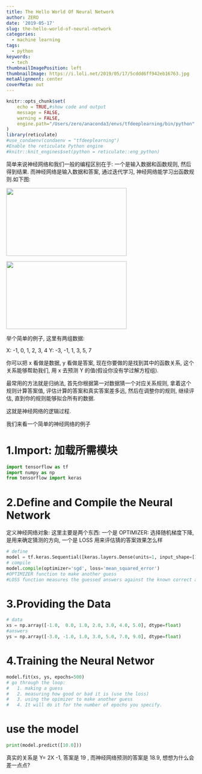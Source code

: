 ```yaml
---
title: The Hello World Of Neural Network
author: ZERO
date: '2019-05-17'
slug: the-hello-world-of-neural-network
categories:
  - machine learning
tags:
  - python
keywords:
  - tech
thumbnailImagePosition: left
thumbnailImage: https://i.loli.net/2019/05/17/5cddd6ff942eb16763.jpg
metaAlignment: center
coverMeta: out
---
```


```r
knitr::opts_chunk$set(
	echo = TRUE,#show code and output
	message = FALSE,
	warning = FALSE,
	engine.path="/Users/zero/anaconda3/envs/tfdeeplearning/bin/python"
)
library(reticulate)
#use_condaenv(condaenv = "tfdeeplearning")
#Enable the reticulate Python engine
#knitr::knit_engines$set(python = reticulate::eng_python)
```


<!--more-->

简单来说神经网络和我们一般的编程区别在于: 一个是输入数据和函数规则, 然后得到结果. 而神经网络是输入数据和答案, 通过迭代学习, 神经网络能学习出函数规则.如下图:

<img src="https://i.loli.net/2019/05/17/5cddda966ee9d78376.jpg"  width="320" height="180" />

<img src="https://i.loli.net/2019/05/17/5cdddcd8c9a3532894.jpg"  width="320" height="180" />

举个简单的例子, 这里有两组数据:

X: -1, 0, 1, 2, 3, 4
Y: -3, -1, 1, 3, 5, 7

你可以把 x 看做是数据, y 看做是答案, 现在你要做的是找到其中的函数关系, 这个关系能够帮助我们, 用 x 去预测 Y 的值(假设你没有学过解方程组).

最常用的方法就是归纳法, 首先你根据第一对数据猜一个对应关系规则, 拿着这个规则计算答案值, 评估计算的答案和真实答案差多远, 然后在调整你的规则, 继续评估, 直到你的规则能够拟合所有的数据.

这就是神经网络的逻辑过程.

我们来看一个简单的神经网络的例子

# 1.Import: 加载所需模块
```python
import tensorflow as tf
import numpy as np
from tensorflow import keras
```


# 2.Define and Compile the Neural Network
定义神经网络对象:
这里主要是两个东西: 一个是 OPTIMIZER: 选择随机梯度下降, 是用来确定猜测的方向, 一个是 LOSS 用来评估猜的答案效果怎么样
```python
# define
model = tf.keras.Sequential([keras.layers.Dense(units=1, input_shape=[1])])
# compile
model.compile(optimizer='sgd', loss='mean_squared_error')
#OPTIMIZER function to make another guess
#LOSS function measures the guessed answers against the known correct answers and measures how well or how badly it did.
```

# 3.Providing the Data
```python
# data
xs = np.array([-1.0,  0.0, 1.0, 2.0, 3.0, 4.0, 5.0], dtype=float)
#answers
ys = np.array([-3.0, -1.0, 1.0, 3.0, 5.0, 7.0, 9.0], dtype=float)
```

# 4.Training the Neural Networ
```python
model.fit(xs, ys, epochs=500)
# go through the loop: 
#	1. making a guess
#	2. measuring how good or bad it is (use the loss)
#	3. using the opimizer to make another guess 
#	4. It will do it for the number of epochs you specify.
```

# use the model
```python
print(model.predict([10.0]))
```

真实的关系是 Y= 2X -1, 答案是 19 , 而神经网络预测的答案是 18.9, 想想为什么会差一点点?
